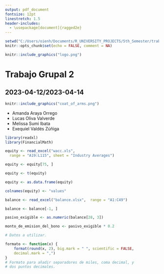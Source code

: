 ```yaml
---
output: pdf_document
fontsize: 12pt
linestretch: 1.5
header-includes:
  - \usepackage[document]{ragged2e}
---
```


```r
setwd("C:/Users/oienh/Documents/R_UNIVERSITY_PROJECTS/5th_Semester/trabajo_grupal_2")
knitr::opts_chunk$set(echo = FALSE, comment = NA)
```

```r
knitr::include_graphics("logo.png")
```

\center

# Trabajo Grupal 2
## 2023-04-12/2023-04-14
\newpage
\justifying

```r
knitr::include_graphics("coat_of_arms.png")
```

* Amanda Araya Orrego
* Lucas Oliva Valverde
* Melissa Sumi Ibata
* Exequiel Valdés Zúñiga

```r
library(readxl)
library(FinancialMath)

equity <- read_excel("wacc.xls",
  range = "A19:L115", sheet = "Industry Averages")

equity <- equity[75, ]

equity <- t(equity)

equity <- as.data.frame(equity)

colnames(equity) <- "values"

balance <- read_excel("balance.xlsx",  range = "A1:C49")

balance <- balance[-1, ]

pasivo_exigible <- as.numeric(balance[28, 3])

monto_de_emision_del_bono <- pasivo_exigible * 0.2

# Datos a utilizar.

formato <- function(x) {
    format(round(x, 2), big.mark = " ", scientific = FALSE,
    decimal.mark = ",")
}
# Formato para añadir separadores de miles, coma decimal, y
# dos puntos decimales.
```

